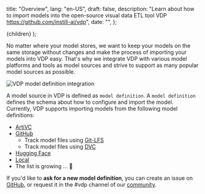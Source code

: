   title: "Overview",
  lang: "en-US",
  draft: false,
  description:
    "Learn about how to import models into the open-source visual data ETL tool VDP https://github.com/instill-ai/vdp",
  date: "",
};

  <DocsLayout meta={meta}>{children}</DocsLayout>
);

No matter where your model stores, we want to keep your models on the same storage without changes and make the process of importing your models into VDP easy.
That's why we integrate VDP with various model platforms and tools as model sources and strive to support as many popular model sources as possible.

![VDP model definition integration](/docs-assets/model-definitions.svg)

A model source in VDP is defined as `model definition`. A `model definition` defines the schema about how to configure and import the model. Currently, VDP supports importing models from the following model definitions:

- [ArtiVC](/docs/import-models/artivc)
- [GitHub](/docs/import-models/github)
  - Track model files using [Git-LFS](/docs/models/definitions/github#prepare-a-github-repository-and-track-large-model-files-by-git-lfs)
  - Track model files using [DVC](/docs/models/definitions/github#prepare-a-github-repository-and-manage-large-model-files-by-dvc)
- [Hugging Face](/docs/import-models/huggingface)
- [Local](/docs/import-models/local)
- The list is growing ... 🌱

If you'd like to **ask for a new model definition**, you can create an issue on [GitHub](https://github.com/instill-ai/vdp/issues), or request it in the #vdp channel of our [community](https://discord.gg/sevxWsqpGh).
